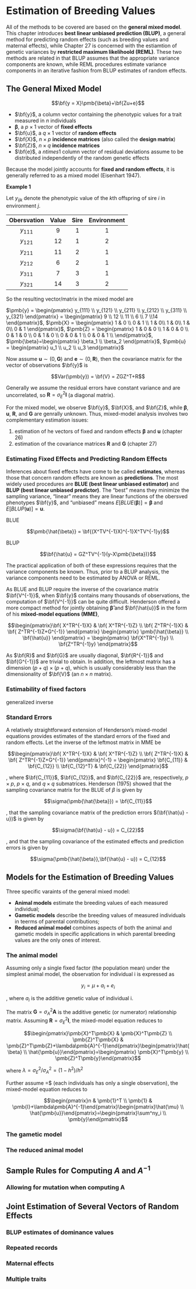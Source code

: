 # Estimation of Breeding Values

All of the methods to be covered are based on the **general mixed model**. This chapter introduces **best linear unbiased prediction (BLUP)**, a general method for predicting random effects (such as breeding values and maternal effects), while Chapter 27 is concerned with the estiamtion of genetic variances by **restricted maximum likelihoold (REML)**. These two methods are related in that BLUP assumes that the appropriate variance components are known, while REML procedures estimate variance components in an iterative fashion from BLUP estimates of random effects.

## The General Mixed Model

$$\bf{y = X}\pmb{\beta}+\bf{Zu+e}$$

- $\bf{y}$, a column vector containing the phenotypic values for a trait measured in *n* individuals
- $\pmb{\beta}$, a $p \times 1$ vector of **fixed effects**
- $\bf{u}$, a $q \times 1$ vector of **random effects**
- $\bf{X}$, $n \times p$ **incidence matrices** (also called the **design matrix**)
- $\bf{Z}$, $n \times q$ **incidence matrices**
- $\bf{e}$, a $n times 1$ column vector of residual deviations assume to be distributed independently of the random genetic effects

Because the model jointly accounts for **fixed and random effects**, it is generally referred to as a mixed model (Eisenhart 1947).

**Example 1**

Let $y_{ijk}$ denote the phenotypic value of the $k$th offspring of sire $i$ in environment $j$.

|Obersvation|Value|Sire|Environment|
|:--:|:--:|:--:|:--:|
|$y_{111}$|9|1|1|
|$y_{121}$|12|1|2|
|$y_{211}$|11|2|1|
|$y_{212}$|6|2|1|
|$y_{311}$|7|3|1|
|$y_{321}$|14|3|2|

So the resulting vector/matrix in the mixed model are

$\pmb{y} = \begin{pmatrix} y_{111} \\ y_{121} \\ y_{211} \\ y_{212} \\ y_{311} \\ y_{321} \end{pmatrix} = \begin{pmatrix} 9 \\ 12 \\ 11 \\ 6 \\ 7 \\14 \end{pmatrix}$, $\pmb{X} =   \begin{pmatrix} 1 & 0 \\ 0 & 1 \\ 1 & 0\\ 1 & 0\\ 1 & 0\\ 0 & 1 \end{pmatrix}$, $\pmb{Z} = \begin{pmatrix} 1 & 0 & 0 \\ 1 & 0 & 0 \\ 0 & 1 & 0 \\ 0 & 1 & 0 \\ 0 & 0 & 1 \\ 0 & 0 & 1 \\  \end{pmatrix}$, $\pmb{\beta}=\begin{pmatrix} \beta_1 \\ \beta_2 \end{pmatrix}$, $\pmb{u} = \begin{pmatrix} u_1 \\ u_2 \\ u_3 \end{pmatrix}$

Now assume $\pmb{u} \sim (0, \pmb{G})$ and $\pmb{e} \sim (0, \pmb{R})$, then the covariance matrix for the vector of observations $\bf{y}$ is 

$$Var(\pmb{y}) = \bf{V} = ZGZ^T+R$$

Generally we assume the residual errors have constant variance and are uncorrelated, so $\pmb{R} = \sigma_E^2\pmb{I}$ (a diagonal matrix).

For the mixed model, we observe $\bf{y}$, $\bf{X}$, and $\bf{Z}$, while $\pmb{\beta}$, $\pmb{u}$, $\pmb{R}$, and $\pmb{G}$ are genrally unknown. Thus, mixed-model analysis involves two complementary estimation issues:

1. estimation of he vectors of fixed and random effects $\pmb{\beta}$ and $\pmb{u}$ (chapter 26)
2. estimation of the covariance matrices $\pmb{R}$ and $\pmb{G}$ (chapter 27)

### Estimating Fixed Effects and Predicting Random Effects

Inferences about fixed effects have come to be called **estimates**, whereas those that concern random effects are known as **predictions**. The most widely used procedures are **BLUE (best linear unbiased estimator)** and **BLUP (best linear unbiased predictor)**. The "best" means they minimize the sampling variance, "linear" means they are linear functions of the obersved phenotypes $\bf{y}$, and "unbiased" means $E[BLUE(\pmb{\beta})] = \pmb{\beta}$ and $E[BLUP(\pmb{u})] = \pmb{u}$.

BLUE

$$\pmb{\hat{\beta}} = \bf{(X^TV^{-1}X)^{-1}X^TV^{-1}y}$$

BLUP

$$\bf{\hat{u} = GZ^TV^{-1}(y-X\pmb{\beta})}$$

The practical application of both of these expressions requires that the variance components be known. Thus, prior to a BLUP analysis, the variance components need to be estimated by ANOVA or REML.

As BLUE and BLUP require the inverse of the covariance matrix $\bf{V^{-1}}$, when $\bf{y}$ contains many thousands of observations, the computation of $\bf{V^{-1}}$ can be quite difficult. Henderson offered a more compact method for jointly obtaining $\pmb{\hat{\beta}}$ and $\bf{\hat{u}}$ in the form of his **mixed-model equations (MME)**,

$$\begin{pmatrix}\bf{ X^TR^{-1}X} & \bf{ X^TR^{-1}Z} \\ \bf{ Z^TR^{-1}X} & \bf{ Z^TR^{-1}Z+G^{-1}} \end{pmatrix} \begin{pmatrix} \pmb{\hat{\beta}} \\ \bf{\hat{u}} \end{pmatrix} = \begin{pmatrix} \bf{X^TR^{-1}y} \\ \bf{Z^TR^{-1}y} \end{pmatrix}$$

As $\bf{R}$ and $\bf{G}$ are usually diagonal, $\bf{R^{-1}}$ and $\bf{G^{-1}}$ are trivial to obtain. In addition, the leftmost matrix has a dimension $(p+q) \times (p+q)$, which is usually considerably less than the dimensionality of $\bf{V}$ (an $n \times n$ matrix).

### Estimability of fixed factors

generalized inverse

### Standard Errors

A relatively straightforward extension of Henderson's mixed-model equations provides estimates of the standard errors of the fixed and random effects. Let the inverse of the leftmost matrix in MME be

$$\begin{pmatrix}\bf{ X^TR^{-1}X} & \bf{ X^TR^{-1}Z} \\ \bf{ Z^TR^{-1}X} & \bf{ Z^TR^{-1}Z+G^{-1}} \end{pmatrix}^{-1} = \begin{pmatrix} \bf{C_{11}} & \bf{C_{12}} \\ \bf{C_{12}^T} & \bf{C_{22}} \end{pmatrix}$$

, where $\bf{C_{11}}$, $\bf{C_{12}}$, and $\bf{C_{22}}$ are, respectively, $p \times p$, $p \times q$, and $q \times q$ submatrices. Henderson (1975) showed that the sampling covariance matrix for the BLUE of $\beta$ is given by

$$\sigma(\pmb{\hat{\beta}}) = \bf{C_{11}}$$

, that the sampling covariance matrix of the prediction errors $(\bf{\hat{u} - u})$ is given by

$$\sigma(\bf{\hat{u} - u}) = C_{22}$$

, and that the sampling covariance of the estimated effects and prediction errors is given by

$$\sigma(\pmb{\hat{\beta}},\bf{\hat{u} - u}) = C_{12}$$

## Models for the Estimation of Breeding Values

Three specific varaints of the general mixed model:

- **Animal models** estimate the breeding values of each measured individual;
- **Gametic models** describe the breeding values of measured individuals in teerms of parental contributions;
- **Reduced animal model** combines aspects of both the animal and gametic models in specific applications in which parental breeding values are the only ones of interest.

### The animal model

Assuming only a single fixed factor (the population mean) under the simplest animal model, the observation for individual i is expressed as

$$y_i=\mu+a_i+e_i$$

, where $a_i$ is the additive genetic value of individual i.

The matrix $\pmb{G}=\sigma^2_A\pmb{A}$ is the additive genetic (or numerator) relationship matrix. Assuming $\pmb{R}=\sigma_E^2\pmb{I}$, the mixed-model equation reduces to

$$\begin{pmatrix}\pmb{X}^T\pmb{X} & \pmb{X}^T\pmb{Z} \\ \pmb{Z}^T\pmb{X} & \pmb{Z}^T\pmb{Z}+\lambda\pmb{A}^{-1}\end{pmatrix}\begin{pmatrix}\hat{\beta} \\ \hat{\pmb{u}}\end{pmatrix}=\begin{pmatrix} \pmb{X}^T\pmb{y} \\ \pmb{Z}^T\pmb{y}\end{pmatrix}$$

where $\lambda=\sigma^2_E/\sigma^2_A=(1-h^2)/h^2$

Further assume \pmb{Z}=\pmb{I}$ (each individuals has only a single observation), the mixed-model equation reduces to

$$\begin{pmatrix}n & \pmb{1}^T \\ \pmb{1} & \pmb{I}+\lambda\pmb{A}^{-1}\end{pmatrix}\begin{pmatrix}\hat{\mu} \\ \hat{\pmb{u}}\end{pmatrix}=\begin{pmatrix}\sum^ny_i \\ \pmb{y}\end{pmatrix}$$

### The gametic model

### The reduced animal model

## Sample Rules for Computing $A$ and $A^{-1}$

### Allowing for mutation when computing A

## Joint Estimation of Several Vectors of Random Effects

### BLUP estimates of dominance values

### Repeated records

### Maternal effects

### Multiple traits